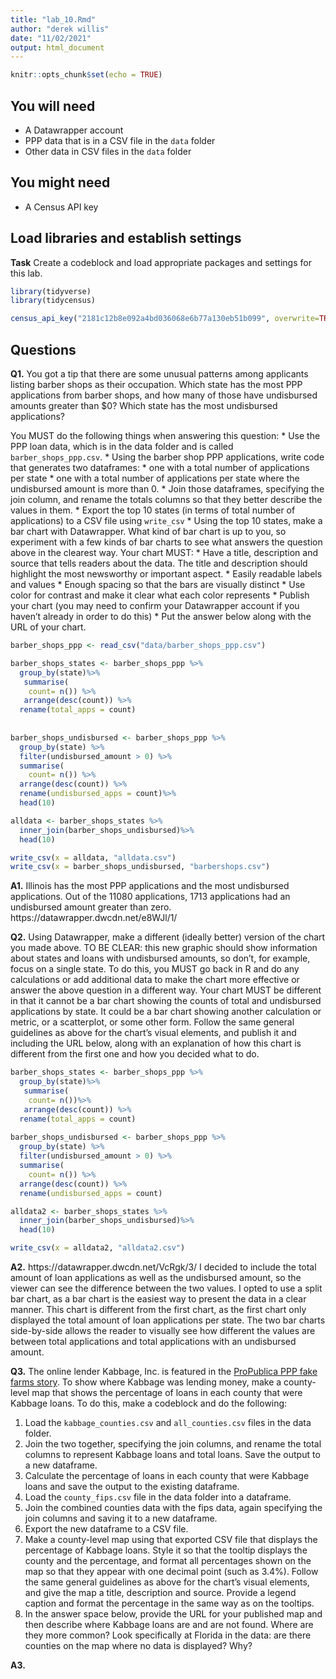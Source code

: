 ```yaml
---
title: "lab_10.Rmd"
author: "derek willis"
date: "11/02/2021"
output: html_document
---
```


```r
knitr::opts_chunk$set(echo = TRUE)
```

## You will need

* A Datawrapper account
* PPP data that is in a CSV file in the `data` folder
* Other data in CSV files in the `data` folder

## You might need

* A Census API key


## Load libraries and establish settings


**Task** Create a codeblock and load appropriate packages and settings for this lab.

```r
library(tidyverse)
library(tidycensus)
```
```r
census_api_key("2181c12b8e092a4bd036068e6b77a130eb51b099", overwrite=TRUE)
```
## Questions

**Q1.** You got a tip that there are some unusual patterns among applicants listing barber shops as their occupation. Which state has the most PPP applications from barber shops, and how many of those have undisbursed amounts greater than $0? Which state has the most undisbursed applications?

You MUST do the following things when answering this question:
* Use the PPP loan data, which is in the data folder and is called `barber_shops_ppp.csv`.
* Using the barber shop PPP applications, write code that generates two dataframes:
  * one with a total number of applications per state
  * one with a total number of applications per state where the undisbursed amount is more than 0.
* Join those dataframes, specifying the join column, and rename the totals columns so that they better describe the values in them.
* Export the top 10 states (in terms of total number of applications) to a CSV file using `write_csv`
* Using the top 10 states, make a bar chart with Datawrapper. What kind of bar chart is up to you, so experiment with a few kinds of bar charts to see what answers the question above in the clearest way. Your chart MUST:
  * Have a title, description and source that tells readers about the data. The title and description should highlight the most newsworthy or important aspect.
  * Easily readable labels and values
  * Enough spacing so that the bars are visually distinct
  * Use color for contrast and make it clear what each color represents
* Publish your chart (you may need to confirm your Datawrapper account if you haven't already in order to do this)
* Put the answer below along with the URL of your chart.

```r
barber_shops_ppp <- read_csv("data/barber_shops_ppp.csv")

barber_shops_states <- barber_shops_ppp %>%
  group_by(state)%>%
   summarise(
    count= n()) %>%
   arrange(desc(count)) %>%
  rename(total_apps = count)
  
   
barber_shops_undisbursed <- barber_shops_ppp %>%
  group_by(state) %>%
  filter(undisbursed_amount > 0) %>%
  summarise(
    count= n()) %>%
  arrange(desc(count)) %>%
  rename(undisbursed_apps = count)%>%
  head(10)

alldata <- barber_shops_states %>%
  inner_join(barber_shops_undisbursed)%>%
  head(10)

write_csv(x = alldata, "alldata.csv")
write_csv(x = barber_shops_undisbursed, "barbershops.csv")
```

**A1.**
Illinois has the most PPP applications and the most undisbursed applications. Out of the 11080 applications, 1713 applications had an undisbursed amount greater than zero.
https://datawrapper.dwcdn.net/e8WJl/1/

**Q2.** Using Datawrapper, make a different (ideally better) version of the chart you made above. TO BE CLEAR: this new graphic should show information about states and loans with undisbursed amounts, so don't, for example, focus on a single state. To do this, you MUST go back in R and do any calculations or add additional data to make the chart more effective or answer the above question in a different way. Your chart MUST be different in that it cannot be a bar chart showing the counts of total and undisbursed applications by state. It could be a bar chart showing another calculation or metric, or a scatterplot, or some other form. Follow the same general guidelines as above for the chart's visual elements, and publish it and including the URL below, along with an explanation of how this chart is different from the first one and how you decided what to do.
```r
barber_shops_states <- barber_shops_ppp %>%
  group_by(state)%>%
   summarise(
    count= n())%>%
   arrange(desc(count)) %>%
  rename(total_apps = count)
   
barber_shops_undisbursed <- barber_shops_ppp %>%
  group_by(state) %>%
  filter(undisbursed_amount > 0) %>%
  summarise(
    count= n()) %>%
  arrange(desc(count)) %>%
  rename(undisbursed_apps = count) 

alldata2 <- barber_shops_states %>%
  inner_join(barber_shops_undisbursed)%>%
  head(10)

write_csv(x = alldata2, "alldata2.csv")
```

**A2.**
https://datawrapper.dwcdn.net/VcRgk/3/
I decided to include the total amount of loan applications as well as the undisbursed amount, so the viewer can see the difference between the two values. I opted to use a split bar chart, as a bar chart is the easiest way to present the data in a clear manner. This chart is different from the first chart, as the first chart only displayed the total amount of loan applications per state. The two bar charts side-by-side allows the reader to visually see how different the values are between total applications and total applications with an undisbursed amount.

**Q3.** The online lender Kabbage, Inc. is featured in the [ProPublica PPP fake farms story](https://www.propublica.org/article/ppp-farms). To show where Kabbage was lending money, make a county-level map that shows the percentage of loans in each county that were Kabbage loans. To do this, make a codeblock and do the following:

1. Load the `kabbage_counties.csv` and `all_counties.csv` files in the data folder.
2. Join the two together, specifying the join columns, and rename the total columns to represent Kabbage loans and total loans. Save the output to a new dataframe.
3. Calculate the percentage of loans in each county that were Kabbage loans and save the output to the existing dataframe.
4. Load the `county_fips.csv` file in the data folder into a dataframe.
5. Join the combined counties data with the fips data, again specifying the join columns and saving it to a new dataframe.
6. Export the new dataframe to a CSV file.
7. Make a county-level map using that exported CSV file that displays the percentage of Kabbage loans. Style it so that the tooltip displays the county and the percentage, and format all percentages shown on the map so that they appear with one decimal point (such as 3.4%). Follow the same general guidelines as above for the chart's visual elements, and give the map a title, description and source. Provide a legend caption and format the percentage in the same way as on the tooltips.
8. In the answer space below, provide the URL for your published map and then describe where Kabbage loans are and are not found. Where are they more common? Look specifically at Florida in the data: are there counties on the map where no data is displayed? Why?

**A3.**  
